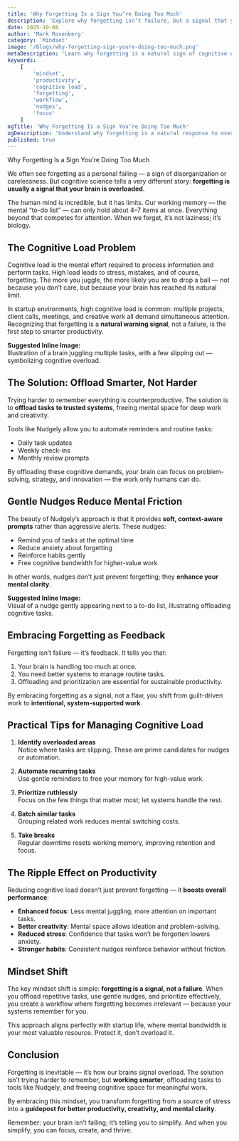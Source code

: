 ```yaml
---
title: 'Why Forgetting Is a Sign You’re Doing Too Much'
description: 'Explore why forgetting isn’t failure, but a signal that your brain is overloaded, and how offloading tasks can improve focus and productivity.'
date: 2025-10-08
author: 'Mark Rosenberg'
category: 'Mindset'
image: '/blogs/why-forgetting-sign-youre-doing-too-much.png'
metaDescription: 'Learn why forgetting is a natural sign of cognitive overload and how using subtle tools like Nudgely can free mental space for creativity and focus.'
keywords:
    [
        'mindset',
        'productivity',
        'cognitive load',
        'forgetting',
        'workflow',
        'nudges',
        'focus'
    ]
ogTitle: 'Why Forgetting Is a Sign You’re Doing Too Much'
ogDescription: 'Understand why forgetting is a natural response to overload and how offloading tasks with gentle reminders can boost productivity and mental clarity.'
published: true
---
```


Why Forgetting Is a Sign You’re Doing Too Much

We often see forgetting as a personal failing — a sign of disorganization or carelessness. But cognitive science tells a very different story: **forgetting is usually a signal that your brain is overloaded**.

The human mind is incredible, but it has limits. Our working memory — the mental “to-do list” — can only hold about 4–7 items at once. Everything beyond that competes for attention. When we forget, it’s not laziness; it’s biology.

## The Cognitive Load Problem

Cognitive load is the mental effort required to process information and perform tasks. High load leads to stress, mistakes, and of course, forgetting. The more you juggle, the more likely you are to drop a ball — not because you don’t care, but because your brain has reached its natural limit.

In startup environments, high cognitive load is common: multiple projects, client calls, meetings, and creative work all demand simultaneous attention. Recognizing that forgetting is a **natural warning signal**, not a failure, is the first step to smarter productivity.

**Suggested Inline Image:**  
Illustration of a brain juggling multiple tasks, with a few slipping out — symbolizing cognitive overload.

## The Solution: Offload Smarter, Not Harder

Trying harder to remember everything is counterproductive. The solution is to **offload tasks to trusted systems**, freeing mental space for deep work and creativity.

Tools like Nudgely allow you to automate reminders and routine tasks:

- Daily task updates
- Weekly check-ins
- Monthly review prompts

By offloading these cognitive demands, your brain can focus on problem-solving, strategy, and innovation — the work only humans can do.

## Gentle Nudges Reduce Mental Friction

The beauty of Nudgely’s approach is that it provides **soft, context-aware prompts** rather than aggressive alerts. These nudges:

- Remind you of tasks at the optimal time
- Reduce anxiety about forgetting
- Reinforce habits gently
- Free cognitive bandwidth for higher-value work

In other words, nudges don’t just prevent forgetting; they **enhance your mental clarity**.

**Suggested Inline Image:**  
Visual of a nudge gently appearing next to a to-do list, illustrating offloading cognitive tasks.

## Embracing Forgetting as Feedback

Forgetting isn’t failure — it’s feedback. It tells you that:

1. Your brain is handling too much at once.
2. You need better systems to manage routine tasks.
3. Offloading and prioritization are essential for sustainable productivity.

By embracing forgetting as a signal, not a flaw, you shift from guilt-driven work to **intentional, system-supported work**.

## Practical Tips for Managing Cognitive Load

1. **Identify overloaded areas**  
   Notice where tasks are slipping. These are prime candidates for nudges or automation.

2. **Automate recurring tasks**  
   Use gentle reminders to free your memory for high-value work.

3. **Prioritize ruthlessly**  
   Focus on the few things that matter most; let systems handle the rest.

4. **Batch similar tasks**  
   Grouping related work reduces mental switching costs.

5. **Take breaks**  
   Regular downtime resets working memory, improving retention and focus.

## The Ripple Effect on Productivity

Reducing cognitive load doesn’t just prevent forgetting — it **boosts overall performance**:

- **Enhanced focus**: Less mental juggling, more attention on important tasks.
- **Better creativity**: Mental space allows ideation and problem-solving.
- **Reduced stress**: Confidence that tasks won’t be forgotten lowers anxiety.
- **Stronger habits**: Consistent nudges reinforce behavior without friction.

## Mindset Shift

The key mindset shift is simple: **forgetting is a signal, not a failure**. When you offload repetitive tasks, use gentle nudges, and prioritize effectively, you create a workflow where forgetting becomes irrelevant — because your systems remember for you.

This approach aligns perfectly with startup life, where mental bandwidth is your most valuable resource. Protect it, don’t overload it.

## Conclusion

Forgetting is inevitable — it’s how our brains signal overload. The solution isn’t trying harder to remember, but **working smarter**, offloading tasks to tools like Nudgely, and freeing cognitive space for meaningful work.

By embracing this mindset, you transform forgetting from a source of stress into a **guidepost for better productivity, creativity, and mental clarity**.

Remember: your brain isn’t failing; it’s telling you to simplify. And when you simplify, you can focus, create, and thrive.
